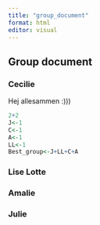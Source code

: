 ```yaml
---
title: "group_document"
format: html
editor: visual
---
```


## Group document

### Cecilie

Hej allesammen :)))

```r
2+2
J<-1
C<-1
A<-1
LL<-1
Best_group<-J+LL+C+A
```

### Lise Lotte

### Amalie

### Julie
